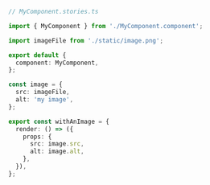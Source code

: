 ```ts
// MyComponent.stories.ts

import { MyComponent } from './MyComponent.component';

import imageFile from './static/image.png';

export default {
  component: MyComponent,
};

const image = {
  src: imageFile,
  alt: 'my image',
};

export const withAnImage = {
  render: () => ({
    props: {
      src: image.src,
      alt: image.alt,
    },
  }),
};
```
